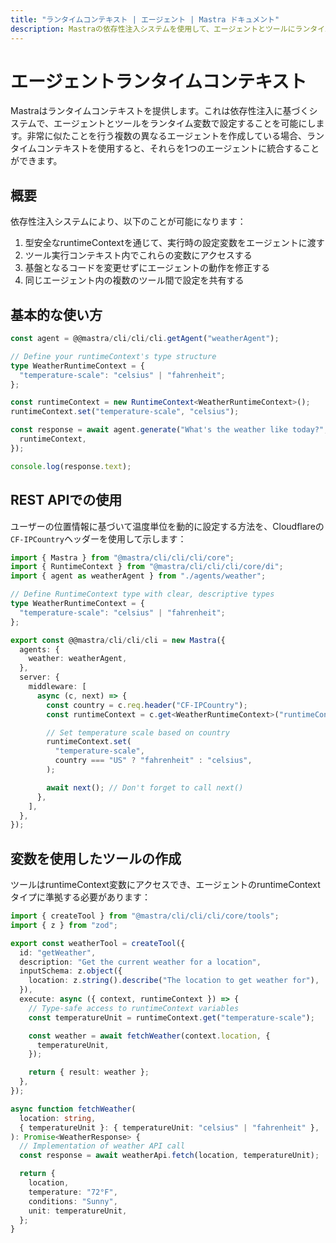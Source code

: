 ```yaml
---
title: "ランタイムコンテキスト | エージェント | Mastra ドキュメント"
description: Mastraの依存性注入システムを使用して、エージェントとツールにランタイム設定を提供する方法を学びます。
---
```


# エージェントランタイムコンテキスト

Mastraはランタイムコンテキストを提供します。これは依存性注入に基づくシステムで、エージェントとツールをランタイム変数で設定することを可能にします。非常に似たことを行う複数の異なるエージェントを作成している場合、ランタイムコンテキストを使用すると、それらを1つのエージェントに統合することができます。

## 概要

依存性注入システムにより、以下のことが可能になります：

1. 型安全なruntimeContextを通じて、実行時の設定変数をエージェントに渡す
2. ツール実行コンテキスト内でこれらの変数にアクセスする
3. 基盤となるコードを変更せずにエージェントの動作を修正する
4. 同じエージェント内の複数のツール間で設定を共有する

## 基本的な使い方

```typescript
const agent = @@mastra/cli/cli/cli.getAgent("weatherAgent");

// Define your runtimeContext's type structure
type WeatherRuntimeContext = {
  "temperature-scale": "celsius" | "fahrenheit";
};

const runtimeContext = new RuntimeContext<WeatherRuntimeContext>();
runtimeContext.set("temperature-scale", "celsius");

const response = await agent.generate("What's the weather like today?", {
  runtimeContext,
});

console.log(response.text);
```

## REST APIでの使用

ユーザーの位置情報に基づいて温度単位を動的に設定する方法を、Cloudflareの`CF-IPCountry`ヘッダーを使用して示します：

```typescript filename="src/index.ts"
import { Mastra } from "@mastra/cli/cli/cli/core";
import { RuntimeContext } from "@mastra/cli/cli/cli/core/di";
import { agent as weatherAgent } from "./agents/weather";

// Define RuntimeContext type with clear, descriptive types
type WeatherRuntimeContext = {
  "temperature-scale": "celsius" | "fahrenheit";
};

export const @@mastra/cli/cli/cli = new Mastra({
  agents: {
    weather: weatherAgent,
  },
  server: {
    middleware: [
      async (c, next) => {
        const country = c.req.header("CF-IPCountry");
        const runtimeContext = c.get<WeatherRuntimeContext>("runtimeContext");

        // Set temperature scale based on country
        runtimeContext.set(
          "temperature-scale",
          country === "US" ? "fahrenheit" : "celsius",
        );

        await next(); // Don't forget to call next()
      },
    ],
  },
});
```

## 変数を使用したツールの作成

ツールはruntimeContext変数にアクセスでき、エージェントのruntimeContextタイプに準拠する必要があります：

```typescript
import { createTool } from "@mastra/cli/cli/cli/core/tools";
import { z } from "zod";

export const weatherTool = createTool({
  id: "getWeather",
  description: "Get the current weather for a location",
  inputSchema: z.object({
    location: z.string().describe("The location to get weather for"),
  }),
  execute: async ({ context, runtimeContext }) => {
    // Type-safe access to runtimeContext variables
    const temperatureUnit = runtimeContext.get("temperature-scale");

    const weather = await fetchWeather(context.location, {
      temperatureUnit,
    });

    return { result: weather };
  },
});

async function fetchWeather(
  location: string,
  { temperatureUnit }: { temperatureUnit: "celsius" | "fahrenheit" },
): Promise<WeatherResponse> {
  // Implementation of weather API call
  const response = await weatherApi.fetch(location, temperatureUnit);

  return {
    location,
    temperature: "72°F",
    conditions: "Sunny",
    unit: temperatureUnit,
  };
}
```
